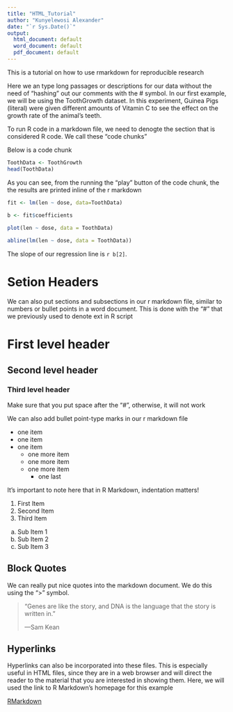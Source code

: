 ---
title: "HTML_Tutorial"
author: "Kunyelewosi Alexander"
date: "`r Sys.Date()`"
output:
  html_document: default
  word_document: default
  pdf_document: default
---

This is a tutorial on how to use rmarkdown for reproducible research

Here we an type long passages or descriptions for our data without the need of "hashing" out our comments with the # symbol. In our first example, we will be using the ToothGrowth dataset. In this experiment, Guinea Pigs (literal) were given different amounts of Vitamin C to see the effect on the growth rate of the animal's teeth.

To run R code in a markdown file, we need to denogte the section that is considered R code. We call these "code chunks"

Below is a code chunk

```{r}
ToothData <- ToothGrowth
head(ToothData)
```

As you can see, from the running the "play" button of the code chunk, the the results are printed inline of the r markdown

```{r}
fit <- lm(len ~ dose, data=ToothData)

b <- fit$coefficients
 
plot(len ~ dose, data = ToothData)

abline(lm(len ~ dose, data = ToothData))
```

The slope of our regression line is `r b[2]`.

# Setion Headers

We can also put sections and subsections in our r markdown file, similar to numbers or bullet points in a word document. This is done with the "#" that we previously used to denote ext in R script

# First level header
## Second level header
### Third level header

Make sure that you put space after the "#", otherwise, it will not work

We can also add bullet point-type marks in our r markdown file

- one item
- one item
- one item
  - one more item
  - one more item
  - one more item
    - one last

It's important to note here that in R Markdown, indentation matters!

1. First Item
2. Second Item
3. Third Item
  a. Sub Item 1
  b. Sub Item 2
  c. Sub Item 3

## Block Quotes

We can really put nice quotes into the markdown document. We do this using the ">" symbol.

> "Genes are like the story, and DNA is the language that the story is written in."
>
> ---Sam Kean
 
## Hyperlinks

Hyperlinks can also be incorporated into these files. This is especially useful in HTML files, since they are in a web browser and will direct the reader to the material that you are interested in showing them. Here, we will used the link to R Markdown's homepage for this example

[RMarkdown](http://rmarkdown.rstudio.com/)

